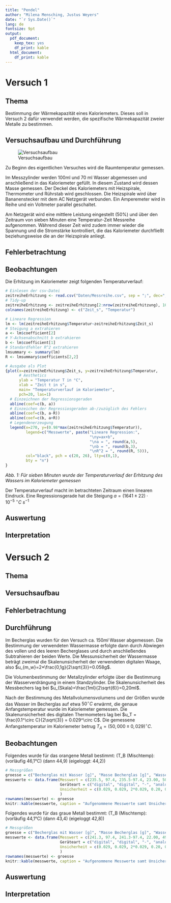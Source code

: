 ```yaml
---
title: "Pendel"
author: "Milena Mensching, Justus Weyers"
date: "`r Sys.Date()`"
lang: de
fontsize: 9pt
output:
  pdf_document: 
    keep_tex: yes
    df_print: kable
  html_document:
    df_print: kable
---
```


# Versuch 1

## Thema

Bestimmung der Wärmekapazität eines Kaloriemeters. 
Dieses soll in Versuch 2 dafür verwendet werden, die spezifische Wärmekapazität zweier Metalle zu bestimmen.

## Versuchsaufbau und Durchführung

![Versuchsaufbau]("Bilder/Versuchsaufbau.png")

Zu Beginn des eigentlichen Versuches wird die Raumtemperatur gemessen.

Im Messzylinder werden 100ml und 70 ml Wasser abgemessen und anschließend in das Kaloriemeter gefüllt.
In diesem Zustand wird dessen Masse gemessen.
Der Deckel des Kaloriemeters mit Heizspirale, Thermometer und Rührstab wird geschlossen. 
Die Heizspirale wird über Bananenstecker mit dem AC Netzgerät verbunden. 
Ein Amperemeter wird in Reihe und ein Voltmeter parallel geschaltet.

Am Netzgerät wird eine mittlere Leistung eingestellt (50%) und über den Zeitraum von sieben Minuten eine Temperatur-Zeit Messreihe aufgenommen. 
Während dieser Zeit wird zudem immer wieder die Spannung und die Stromstärke kontrolliert, die das Kaloriemeter durchfließt beziehungsweise die an der Heizspirale anliegt.

## Fehlerbetrachtung

## Beobachtungen
Die Erhitzung im Kaloriemeter zeigt folgenden Temperaturverlauf:
```r
# Einlesen der csv-Datei
zeitreiheErhitzung <- read.csv("Daten/Messreihe.csv", sep = ";", dec=",")
# Tidy-up
zeitreiheErhitzung <- zeitreiheErhitzung[2:nrow(zeitreiheErhitzung), 10:11]
colnames(zeitreiheErhitzung) <- c("Zeit_s", "Temperatur")

# Lineare Regression
lm <- lm(zeitreiheErhitzung$Temperatur~zeitreiheErhitzung$Zeit_s)
# Steigung a extrahieren
a <- lm$coefficient[2]
# Y-Achsenabschnitt b extrahieren
b <- lm$coefficient[1]
# Standardfehler R^2 extrahieren
lmsummary <- summary(lm)
R <- lmsummary$coefficients[2,2]

# Ausgabe als Plot
{plot(x=zeitreiheErhitzung$Zeit_s, y=zeitreiheErhitzung$Temperatur,
      # Aesthetics
      ylab = "Temperatur T in °C",
      xlab = "Zeit t in s",
      main= "Temperaturverlauf im Kaloriemeter",
      pch=20, las=1)
  # Einzeichnen der Regressionsgeraden
  abline(coef=c(b, a))
  # Einzeichen der Regressiosgeraden ab-/zuzüglich des Fehlers
  abline(coef=c(b, a-R))
  abline(coef=c(b, a+R))
  # Legendenerzeugung
  legend(x=270, y=(0.98*max(zeitreiheErhitzung$Temperatur)), 
         legend=c("Messwerte", paste("Lineare Regression:",
                                     "\ny=ax+b",
                                     "\na = ", round(a,5), 
                                     "\nb = ", round(b,3),
                                     "\nR^2 = ", round(R, 5))),
         col="black", pch = c(20, 26), lty=c(0,1),
         bty = "n")
}
```
*Abb. 1: Für sieben Minuten wurde der Temperaturverlauf der Erhitzung des Wassers im Kaloriemeter gemessen*

Der Temperaturverlauf macht im betrachteten Zeitraum einen linearen Eindruck.
Eine Regressionsgerade hat die Steigung $a=(1641\pm 22)\cdot 10^{-5}\ ^{\circ} C\ s^{-1}$

## Auswertung

## Interpretation


# Versuch 2

## Thema

## Versuchsaufbau

## Fehlerbetrachtung

## Durchführung

Im Becherglas wurden für den Versuch ca. $150ml$ Wasser abgemessen.
Die Bestimmung der verwendeten Wassermasse erfolgte dann durch Abwiegen des vollen und des leeren Becherglases und durch anschließendes Subtrahieren der beiden Werte.
Die Messunsicherheit der Wassermasse beträgt zweimal die Skalenunsicherheit der verwendeten digitalen Waage, also $u_{m_w}=2*\frac{0,1g}{2\sqrt{3}}=0.058g$.

Die Volumenbestimmung der Metallzylinder erfolgte über die Bestimmung der Wasserverdrängung in einem Standzylinder.
Die Skalenunsicherheit des Messbechers lag bei $u_{Skala}=\frac{1ml}{2\sqrt{6}}=0,20ml$.

Nach der Bestimmung des Metallvolumensvolumens und der Größen wurde das Wasser im Becherglas auf etwa $50^\circ C$ erwärmt, die genaue Anfangstemperatur wurde im Kaloriemeter gemessen.
Die Skalenunsicherheit des digitalen Thermometers lag bei $u_T = \frac{0.1^\circ C}{2\sqrt{3}} = 0.029^\circ C$.
Die gemessene Anfangstemperatur im Kaloriemeter betrug $T_A=(50,000\pm 0,029)^\circ C$.

## Beobachtungen
Folgendes wurde für das orangene Metall bestimmt:
(T_B (Mischtemp): (vorläufig 46,1°C) (dann 44,9) (eigeloggt: 44,2))
```r
# Messgrößen
groesse = c("Becherglas mit Wasser [g]", "Masse Becherglas [g]", "Wassermasse [g]", "Metallvolumen [cm³]", "Anfangstemperatur [°C]", "Mischtemperatur [°C]")
messwerte <- data.frame(Messwert = c(235.5, 97.4, 235.5-97.4, 23.00, 50.000, 44.2),
                        Geräteart = c("digital", "digital", "-", "analog", "digital", "digital"),
                        Unsicherheit = c(0.029, 0.029, 2*0.029, 0.20, 0.029, 0.029)
                        )
rownames(messwerte) <- groesse
knitr::kable(messwerte, caption = "Aufgenommene Messwerte samt Unsicherheiten für das untersuchte orangene Metall")
```

Folgendes wurde für das graue Metall bestimmt:
(T_B (Mischtemp): (vorläufig 44,1°C) (dann 43,4) (eigeloggt 42,8))
```r
# Messgrößen
groesse = c("Becherglas mit Wasser [g]", "Masse Becherglas [g]", "Wassermasse [g]", "Metallvolumen [cm³]", "Anfangstemperatur [°C]", "Mischtemperatur [°C]")
messwerte <- data.frame(Messwert = c(241.3, 97.4, 241.3-97.4, 22.00, 49.100, 42.8),
                        Geräteart = c("digital", "digital", "-", "analog", "digital", "digital"),
                        Unsicherheit = c(0.029, 0.029, 2*0.029, 0.20, 0.029, 0.029)
                        )
rownames(messwerte) <- groesse
knitr::kable(messwerte, caption = "Aufgenommene Messwerte samt Unsicherheiten für das untersuchte graue Metall")
```

## Auswertung

## Interpretation
